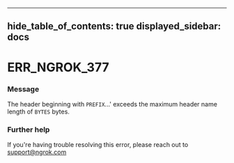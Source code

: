 

---
hide_table_of_contents: true
displayed_sidebar: docs
---


# ERR_NGROK_377

### Message
The header beginning with `PREFIX`...' exceeds the maximum header name length of `BYTES` bytes.

<ErrorDetails error="err_ngrok_377" />



### Further help
If you're having trouble resolving this error, please reach out to [support@ngrok.com](mailto:support@ngrok.com?subject=Help%20with%20ERR_NGROK_377)

